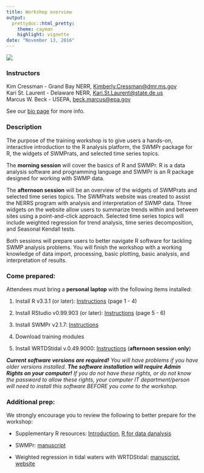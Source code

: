 ```yaml
---
title: Workshop overview
output: 
  prettydoc::html_pretty:
    theme: cayman
    highlight: vignette
date: "November 13, 2016"
---
```


![](workshop2016logo.png)

### Instructors

Kim Cressman - Grand Bay NERR, [Kimberly.Cressman@dmr.ms.gov](mailto:Kimberly.Cressman@dmr.ms.gov)  
Kari St. Laurent - Delaware NERR, [Kari.St.Laurent@state.de.us](mailto:Kari.St.Laurent@state.de.us)  
Marcus W. Beck - USEPA, [beck.marcus@epa.gov](mailto:beck.marcus@epa.gov)

See our <a href="http://swmprats.net/swmprats-team" target="_parent">bio page</a> for more info.

### Description

The purpose of the training workshop is to give users a hands-on, interactive introduction to the R analysis platform, the SWMPr package for R, the widgets of SWMPrats, and selected time series topics.  

The **morning session** will cover the basics of R and SWMPr.  R is a data analysis software and programming language and SWMPr is an R package designed for working with SWMP data.  

The **afternoon session** will be an overview of the widgets of SWMPrats and selected time series topics.  The SWMPrats website was created to assist the NERRS program with analysis and interpretation of SWMP data.  Three widgets on the website allow users to summarize trends within and between sites using a point-and-click approach.  Selected time series topics will include weighted regression for trend analysis, time series decomposition, and Seasonal Kendall tests.  

Both sessions will prepare users to better navigate R software for tackling SWMP analysis problems.  You will finish the workshop with a working knowledge of data import, processing, basic plotting, basic analysis, and interpretation of results.  

### Come prepared:

Attendees must bring a **personal laptop** with the following items installed:

1) Install R v3.3.1 (or later): <a href="http://swmprats.net/workshop-2014/images/documents/R_install_guide.pdf" target="_parent">Instructions</a> (page 1 - 4)

2) Install RStudio v0.99.903 (or later): <a href="http://swmprats.net/workshop-2014/images/documents/R_install_guide.pdf" target="_parent">Instructions</a> (page 5 - 6)

3) Install SWMPr v2.1.7: [Instructions](https://fawda123.github.io/swmp_workshop_2016/content/SWMPr_install)

4) Download training modules

5) Install WRTDStidal v.0.49.9000: [Instructions](https://fawda123.github.io/swmp_workshop_2016/content/WRTDStidal_install) (**afternoon session only**)

***Current software versions are required!***  *You will have problems if you have older versions installed.* ***The software installation will require Admin Rights on your computer!***  *If you do not have these rights, or do not know the password to allow these rights, your computer IT department/person will need to install this software BEFORE you come to the workshop.*

### Additional prep:

We strongly encourage you to review the following to better prepare for the workshop:

* Supplementary R resources: <a href="images/intro_to_R.pdf" target="_parent">Introduction</a>,  <a href="images/R_for_data_analysis.pdf" target="_parent">R for data danalysis</a>

* SWMPr: <a href="https://journal.r-project.org/archive/2016-1/beck.pdf" target = "_parent">manuscript</a>

* Weighted regression in tidal waters with WRTDStidal: <a href="images/Beck-and-Hagy-2015-weighted-regression-for-tidal-waters.pdf" target = "_parent">manuscript</a>, <a href="https://github.com/fawda123/WRTDStidal" target = "_parent">website</a>

